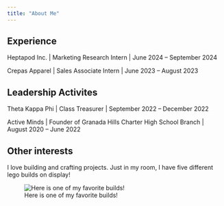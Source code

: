 ```yaml
---
title: "About Me"
---
```


## Experience

Heptapod Inc. \| Marketing Research Intern \| June 2024 – September 2024

Crepas Apparel \| Sales Associate Intern \| June 2023 – August 2023

## Leadership Activites

Theta Kappa Phi \| Class Treasurer \| September 2022 – December 2022

Active Minds \| Founder of Granada Hills Charter High School Branch \| August 2020 – June 2022

## Other interests

I love building and crafting projects. Just in my room, I have five different lego builds on display!

![Here is one of my favorite builds!](lego.jpg)

